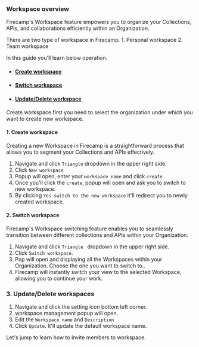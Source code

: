 
### Workspace overview 

Firecamp's Workspace feature empowers you to organize your Collections, APIs, and collaborations efficiently within an Organization.

<Callout type="info">
There are two type of workspace in Firecamp. 
1. Personal workspace 
2. Team workspace
</Callout>


In this guide you'll learn below operation. 
- #### [Create workspace]()
- #### [Switch workspace]()
- #### [Update/Delete workspace]()

<Callout type="info">
Create workspace first you need to select the organization under which you want to create new workspace. 
</Callout>

#### 1. Create workspace 
Creating a new Workspace in Firecamp is a straightforward process that allows you to segment your Collections and APIs effectively.

1. Navigate and click ` Triangle ` dropdown in the upper right side. 
2. Click `New workspace`
3. Popup will open, enter your `workspace name` and click `create`
4. Once you'll click the `create`, popup will open and ask you to switch to new workspace. 
5. By clicking `Yes switch to the new workspace` it'll redirect you to newly created workspace. 


#### 2. Switch workspace
Firecamp's Workspace switching feature enables you to seamlessly transition between different collections and APIs within your Organization.


1. Navigate and click ` Triangle  ` dropdown in the upper right side. 
2. Click `Switch workspace`. 
3. Pop will open and displaying all the Workspaces within your Organization. Choose the one you want to switch to.. 
4. Firecamp will instantly switch your view to the selected Workspace, allowing you to continue your work.


### 3. Update/Delete workspaces

1. Navigate and click the setting icon bottom left corner. 
2. workspace management popup will open. 
3. Edit the `Workspace name` and `Description` 
4. Click `Update`. It'll update the default workspace name. 

Let's jump to learn how to Invite members to workspace. 
